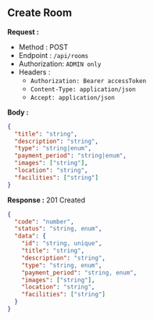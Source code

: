 
## Create Room

**Request :**

- Method : <Badge method="POST">POST</Badge>
- Endpoint : `/api/rooms`
- Authorization: `ADMIN only`
- Headers :
  - `Authorization: Bearer accessToken`
  - `Content-Type: application/json`
  - `Accept: application/json`

**Body :**

```json
{
  "title": "string",
  "description": "string",
  "type": "string|enum",
  "payment_period": "string|enum",
  "images": ["string"],
  "location": "string",
  "facilities": ["string"]
}
```

**Response :** <Badge outline variant="success">201 Created</Badge>

```json
{
  "code": "number",
  "status": "string, enum",
  "data": {
    "id": "string, unique",
    "title": "string",
    "description": "string",
    "type": "string, enum",
    "payment_period": "string, enum",
    "images": ["string"],
    "location": "string",
    "facilities": ["string"]
  }
}
```
